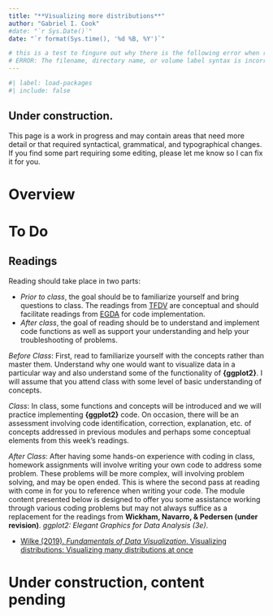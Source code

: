 ```yaml
---
title: "**Visualizing more distributions**"
author: "Gabriel I. Cook"
#date: "`r Sys.Date()`"
date: "`r format(Sys.time(), '%d %B, %Y')`"

# this is a test to fingure out why there is the following error when rendering many quarto files:
# ERROR: The filename, directory name, or volume label syntax is incorrect. (os error 123)
---
```


```r
#| label: load-packages
#| include: false


```

::: callout-important
## Under construction. 

This page is a work in progress and may contain areas that need more detail or that required syntactical, grammatical, and typographical changes. If you find some part requiring some editing, please let me know so I can fix it for you.

:::

# **Overview**


# **To Do**


## **Readings**

Reading should take place in two parts:

 - *Prior to class*, the goal should be to familiarize yourself and bring questions to class. The readings from [TFDV](https://clauswilke.com/dataviz) are conceptual and should facilitate readings from [EGDA](https://ggplot2-book.org/) for code implementation.
 - *After class*, the goal of reading should be to understand and implement code functions as well as support your understanding and help your troubleshooting of problems.

*Before Class*: First, read to familiarize yourself with the concepts rather than master them. Understand why one would want to visualize data in a particular way and also understand some of the functionality of **{ggplot2}**. I will assume that you attend class with some level of basic understanding of concepts.

*Class*: In class, some functions and concepts will be introduced and we will practice implementing **{ggplot2}** code. On occasion, there will be an assessment involving code identification, correction, explanation, etc. of concepts addressed in previous modules and perhaps some conceptual elements from this week's readings. 

*After Class*: After having some hands-on experience with coding in class, homework assignments will involve writing your own code to address some problem. These problems will be more complex, will involving problem solving, and may be open ended. This is where the second pass at reading with come in for you to reference when writing your code. The module content presented below is designed to offer you some assistance working through various coding problems but may not always suffice as a replacement for the readings from **Wickham, Navarro, & Pedersen (under revision)**. *ggplot2: Elegant Graphics for Data Analysis (3e)*.

- [Wilke (2019). *Fundamentals of Data Visualization*. Visualizing distributions: Visualizing many distributions at once](https://clauswilke.com/dataviz/boxplots-violins.html)


# **Under construction, content pending**

